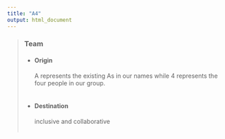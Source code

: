 ```yaml
---
title: "A4"
output: html_document
---
```


> ### **Team**
* #### **Origin** 
  A represents the existing As in our names while 4 represents the four people in our group.
  <br>
  <br>
* #### **Destination** 
  inclusive and collaborative
  <br>
  <br>
